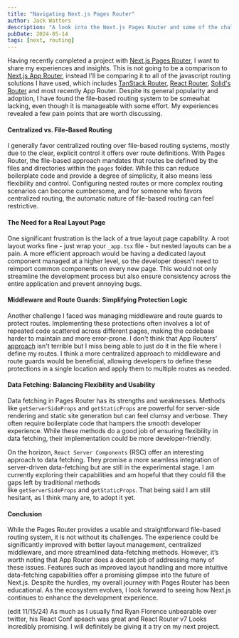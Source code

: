 ```yaml
---
title: "Navigating Next.js Pages Router"
author: Jack Watters
description: "A look into the Next.js Pages Router and some of the challenges I faced while using it."
pubDate: 2024-05-14
tags: [next, routing]
---
```


Having recently completed a project with [Next.js Pages Router](https://nextjs.org/docs/pages), I want to share my experiences and insights. This is not going to be a comparison to [Next.js App Router](https://nextjs.org/docs/app), instead I'll be comparing it to all of the javascript routing solutions I have used, which includes [TanStack Router](https://tanstack.com/router/latest), [React Router](https://reactrouter.com/en/main), [Solid's Router](https://docs.solidjs.com/solid-router) and most recently App Router. Despite its general popularity and adoption, I have found the file-based routing system to be somewhat lacking, even though it is manageable with some effort. My experiences revealed a few pain points that are worth discussing. 

#### Centralized vs. File-Based Routing

I generally favor centralized routing over file-based routing systems, mostly due to the clear, explicit control it offers over route definitions. With Pages Router, the file-based approach mandates that routes be defined by the files and directories within the `pages` folder. While this can reduce boilerplate code and provide a degree of simplicity, it also means less flexibility and control. Configuring nested routes or more complex routing scenarios can become cumbersome, and for someone who favors centralized routing, the automatic nature of file-based routing can feel restrictive.

#### The Need for a Real Layout Page

One significant frustration is the lack of a true layout page capability. A root layout works fine - just wrap your `_app.tsx` file - but nested layouts can be a pain. A more efficient approach would be having a dedicated layout component managed at a higher level, so the developer doesn’t need to reimport common components on every new page. This would not only streamline the development process but also ensure consistency across the entire application and prevent annoying bugs.

#### Middleware and Route Guards: Simplifying Protection Logic

Another challenge I faced was managing middleware and route guards to protect routes. Implementing these protections often involves a lot of repeated code scattered across different pages, making the codebase harder to maintain and more error-prone. I don't think that App Routers' [approach](https://nextjs.org/docs/app/building-your-application/routing/middleware) isn't terrible but I miss being able to just do it in the file where I define my routes. I think a more centralized approach to middleware and route guards would be beneficial, allowing developers to define these protections in a single location and apply them to multiple routes as needed.

#### Data Fetching: Balancing Flexibility and Usability

Data fetching in Pages Router has its strengths and weaknesses. Methods like `getServerSideProps` and `getStaticProps` are powerful for server-side rendering and static site generation but can feel clumsy and verbose. They often require boilerplate code that hampers the smooth developer experience. While these methods do a good job of ensuring flexibility in data fetching, their implementation could be more developer-friendly.

On the horizon, `React Server Components` (RSC) offer an interesting approach to data fetching. They promise a more seamless integration of server-driven data-fetching but are still in the experimental stage. I am currently exploring their capabilities and am hopeful that they could fill the gaps left by traditional methods like `getServerSideProps` and `getStaticProps`. That being said I am still hesitant, as I think many are, to adopt it yet.

#### Conclusion

While the Pages Router provides a usable and straightforward file-based routing system, it is not without its challenges. The experience could be significantly improved with better layout management, centralized middleware, and more streamlined data-fetching methods. However, it’s worth noting that App Router does a decent job of addressing many of these issues. Features such as improved layout handling and more intuitive data-fetching capabilities offer a promising glimpse into the future of Next.js. Despite the hurdles, my overall journey with Pages Router has been educational. As the ecosystem evolves, I look forward to seeing how Next.js continues to enhance the development experience.

(edit 11/15/24) As much as I usually find Ryan Florence unbearable over twitter, his React Conf speach was great and React Router v7 Looks incredibly promising. I will definitely be giving it a try on my next project. 
